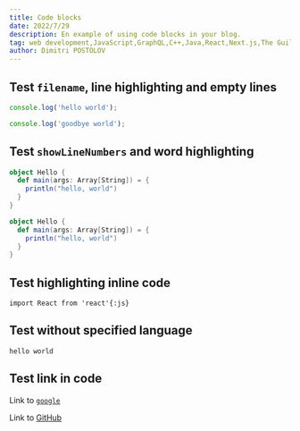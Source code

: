 ```yaml
---
title: Code blocks
date: 2022/7/29
description: En example of using code blocks in your blog.
tag: web development,JavaScript,GraphQL,C++,Java,React,Next.js,The Guild,MacBook Pro
author: Dimitri POSTOLOV
---
```


## Test `filename`, line highlighting and empty lines

```js filename="test.js" {1}
console.log('hello world');

console.log('goodbye world');
```

## Test `showLineNumbers` and word highlighting

```scala showLineNumbers {2-4} /println/
object Hello {
  def main(args: Array[String]) = {
    println("hello, world")
  }
}

object Hello {
  def main(args: Array[String]) = {
    println("hello, world")
  }
}
```

## Test highlighting inline code

`import React from 'react'{:js}`

## Test without specified language

```text /hello/
hello world
```

## Test link in code

Link to [`google`](https://google.com)

Link to [GitHub](https://github.com)
